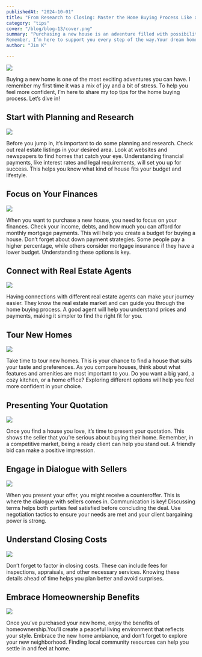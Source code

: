 ```yaml
---
publishedAt: "2024-10-01"
title: "From Research to Closing: Master the Home Buying Process Like a Pro"
category: "tips"
cover: "/blog/blog-13/cover.png"
summary: "Purchasing a new house is an adventure filled with possibilities. By following these tips and staying organized, you’ll feel ready to embrace this exciting journey. 
Remember, I’m here to support you every step of the way.Your dream home is waiting, and together, we can make this a wonderful experience."
author: "Jim K"

---
```


![](/blog/blog-13/cover.png)

Buying a new home is one of the most exciting adventures you can have. I remember my first time it was a mix of joy and a bit of stress. 
To help you feel more confident, I’m here to share my top tips for the home buying process. Let’s dive in!

## Start with Planning and Research

![](/blog/blog-13/image-1.png)

Before you jump in, it’s important to do some planning and research. Check out real estate listings in your desired area. 
Look at websites and newspapers to find homes that catch your eye. Understanding financial payments, like interest rates and legal requirements, will set you up for success. 
This helps you know what kind of house fits your budget and lifestyle.

## Focus on Your Finances

![](/blog/blog-13/image-2.png)

When you want to purchase a new house, you need to focus on your finances. Check your income, debts, and how much you can afford for monthly mortgage payments. 
This will help you create a budget for buying a house. Don’t forget about down payment strategies.
Some people pay a higher percentage, while others consider mortgage insurance if they have a lower budget. Understanding these options is key.

## Connect with Real Estate Agents


![](/blog/blog-13/image-3.png)

Having connections with different real estate agents can make your journey easier. They know the real estate market and can guide you through the home buying process. 
A good agent will help you understand prices and payments, making it simpler to find the right fit for you.

## Tour New Homes


![](/blog/blog-13/image-4.png)

Take time to tour new homes. This is your chance to find a house that suits your taste and preferences. 
As you compare houses, think about what features and amenities are most important to you. Do you want a big yard, a cozy kitchen, or a home office? Exploring different options will help you feel more confident in your choice.

## Presenting Your Quotation

![](/blog/blog-13/image-5.png)

Once you find a house you love, it’s time to present your quotation. This shows the seller that you’re serious about buying their home. 
Remember, in a competitive market, being a ready client can help you stand out. A friendly bid can make a positive impression.


## Engage in Dialogue with Sellers

![](/blog/blog-13/image-6.png)

When you present your offer, you might receive a counteroffer. This is where the dialogue with sellers comes in. 
Communication is key! Discussing terms helps both parties feel satisfied before concluding the deal. 
Use negotiation tactics to ensure your needs are met and your client bargaining power is strong.

## Understand Closing Costs

![](/blog/blog-13/image-7.png)

Don’t forget to factor in closing costs. These can include fees for inspections, appraisals, and other necessary services. Knowing these details ahead of time helps you plan better and avoid surprises.

## Embrace Homeownership Benefits

![](/blog/blog-13/image-8.png)

Once you’ve purchased your new home, enjoy the benefits of homeownership.You’ll create a peaceful living environment that reflects your style. Embrace the new home ambiance, and don’t forget to explore your new neighborhood. Finding local community resources can help you settle in and feel at home.

